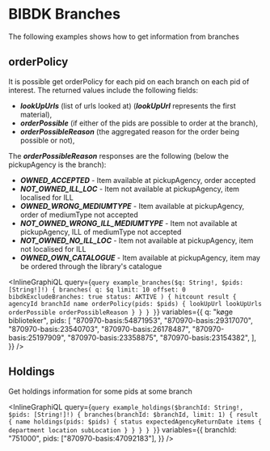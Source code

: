 # BIBDK Branches

The following examples shows how to get information from branches

## orderPolicy

It is possible get orderPolicy for each pid on each branch on each pid of interest. The returned values include the following fields:

- _**lookUpUrls**_ (list of urls looked at) (_**lookUpUrl**_ represents the first material),
- _**orderPossible**_ (if either of the pids are possible to order at the branch),
- _**orderPossibleReason**_ (the aggregated reason for the order being possible or not),

The _**orderPossibleReason**_ responses are the following (below the pickupAgency is the branch):

- _**OWNED_ACCEPTED**_ - Item available at pickupAgency, order accepted
- _**NOT_OWNED_ILL_LOC**_ - Item not available at pickupAgency, item localised for ILL
- _**OWNED_WRONG_MEDIUMTYPE**_ - Item available at pickupAgency, order of mediumType not accepted
- _**NOT_OWNED_WRONG_ILL_MEDIUMTYPE**_ - Item not available at pickupAgency, ILL of mediumType not accepted
- _**NOT_OWNED_NO_ILL_LOC**_ - Item not available at pickupAgency, item not localised for ILL
- _**OWNED_OWN_CATALOGUE**_ - Item available at pickupAgency, item may be ordered through the library's catalogue

<InlineGraphiQL
  query={`query example_branches($q: String!, $pids: [String!]!) {
  branches(
    q: $q
    limit: 10
    offset: 0
    bibdkExcludeBranches: true
    status: AKTIVE
  ) {
    hitcount
    result {
      agencyId
      branchId
      name
      orderPolicy(pids: $pids) {
        lookUpUrl
        lookUpUrls
        orderPossible
        orderPossibleReason
      }
    }
  }
}`}
  variables={{
    q: "køge biblioteker",
    pids: [
      "870970-basis:54871953",
      "870970-basis:29317070",
      "870970-basis:23540703",
      "870970-basis:26178487",
      "870970-basis:25197909",
      "870970-basis:23358875",
      "870970-basis:23154382",
    ],
  }}
/>

## Holdings

Get holdings information for some pids at some branch

<InlineGraphiQL
  query={`query example_holdings($branchId: String!, $pids: [String!]!) {
  branches(branchId: $branchId, limit: 1) {
    result {
      name
      holdings(pids: $pids) {
        status
        expectedAgencyReturnDate
        items {
          department
          location
          subLocation
        }
      }
    }
  }
}`}
  variables={{
    branchId: "751000",
    pids: ["870970-basis:47092183"],
  }}
/>
